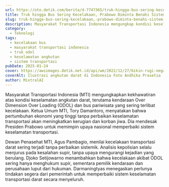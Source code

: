 ```yaml
---
url: https://oto.detik.com/berita/d-7747365/truk-hingga-bus-sering-kecelakaan-prabowo-diminta-benahi-sistem-transportasi-darat
title: Truk hingga Bus Sering Kecelakaan, Prabowo Diminta Benahi Sistem Transportasi Darat
slug: truk-hingga-bus-sering-kecelakaan,-prabowo-diminta-benahi-sistem-transportasi-darat
description: Masyarakat Transportasi Indonesia mengungkap kondisi keselamatan angkutan darat dalam beberapa terakhir sangat mengkhawatirkan.
category:
  - Teknologi
tags:
  - kecelakaan bus
  - masyarakat transportasi indonesia
  - truk odol
  - keselamatan angkutan
  - sistem transportasi
pubDate: 2025-01-24
cover: https://awsimages.detik.net.id/api/wm/2022/12/27/bikin-rugi-negara-truk-obesitas-dilarang-wira-wiri-tahun-2023-6_169.jpeg?wid=54&w=650&v=1&t=jpeg
coverAlt: Ilustrasi angkutan darat di Indonesia Foto Andhika Prasetia
author: MixtralAI
---
```

Masyarakat Transportasi Indonesia (MTI) mengungkapkan kekhawatiran atas kondisi keselamatan angkutan darat, terutama kendaraan Over Dimension Over Loading (ODOL) dan bus pariwisata yang sering terlibat kecelakaan. Ketua Umum MTI, Tory Damantoro, menyatakan bahwa pertumbuhan ekonomi yang tinggi tanpa perbaikan keselamatan transportasi akan meningkatkan kerugian dan korban jiwa. Dia mendesak Presiden Prabowo untuk memimpin upaya nasional memperbaiki sistem keselamatan transportasi.

Dewan Penasehat MTI, Agus Pambagio, menilai kecelakaan transportasi darat sering terjadi tanpa perbaikan sistemik. Analisis kepolisian selalu menjurus pada kesalahan supir, tanpa upaya mengurangi kejadian yang berulang. Djoko Setijowarno menambahkan bahwa kecelakaan akibat ODOL sering hanya menghukum supir, sementara pemilik kendaraan dan perusahaan luput dari hukuman. Darmaningtyas menegaskan perlunya tindakan segera dari pemerintah untuk memperbaiki sistem keselamatan transportasi darat secara menyeluruh.
